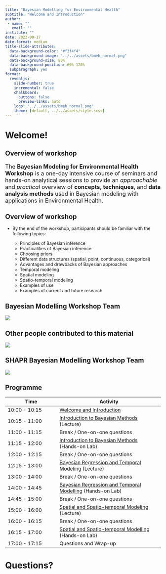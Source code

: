 ```yaml
---
title: "Bayesian Modelling for Environmental Health"
subtitle: "Welcome and Introduction"
author:
 - name: ""
   email: ""
institute: ""
date: 2023-09-17
date-format: medium
title-slide-attributes:
  data-background-color: "#f3f4f4"
  data-background-image: "../../assets/bmeh_normal.png"
  data-background-size: 80%
  data-background-position: 60% 120%
  subparagraph: yes
format:
  revealjs:
    slide-number: true
    incremental: false
    chalkboard:
      buttons: false
      preview-links: auto
    logo: "../../assets/bmeh_normal.png"
    theme: [default, ../../assets/style.scss]
---
```


# Welcome!

## Overview of workshop {.bigger}

::: {style="font-size: 130%;"}
The __Bayesian Modeling for Environmental Health Workshop__ is a one-day intensive course of seminars and hands-on analytical sessions to provide an _approachable_ and _practical_ overview of __concepts__, __techniques__, and __data analysis methods__ used in Bayesian modeling with applications in Environmental Health.
:::

## Overview of workshop {.smaller}

::: incremental
- By the end of the workshop, participants should be familiar with the following topics:

  - Principles of Bayesian inference
  - Practicalities of Bayesian inference
  - Choosing priors
  - Different data structures (spatial, point, continuous, categorical)
  - Advantages and drawbacks of Bayesian approaches
  - Temporal modeling
  - Spatial modeling
  - Spatio-temporal modeling
  - Examples of use
  - Examples of current and future research
:::

## Bayesian Modelling Workshop Team

![](assets/isee_lecturers.png)

## Other people contributed to this material

![](assets/theo_liza.png)

## SHAPR Bayesian Modelling Workshop Team

![](assets/instructor.png)

## Programme

::: {style="font-size: 50%;"}

| Time         | Activity                 |
| ------------ | ------------------------ |
| 10:00 - 10:15  | [Welcome and Introduction](/lectures/welcome_and_introduction/welcome_and_introduction.qmd) |
| 10:15 - 11:00 | [Introduction to Bayesian Methods](/lectures/introduction_to_bayesian_methods/introduction_to_bayesian_methods.qmd) (Lecture) |
| 11:00  - 11:15 | Break / One-on-one questions
| 11:15  - 12:00 | [Introduction to Bayesian Methods](/labs/introduction_to_bayesian_methods/introduction_to_bayesian_methods.qmd) (Hands-on Lab) |
| 12:00 - 12:15 | Break / One-on-one questions |
| 12:15 - 13:00 | [Bayesian Regression and Temporal Modeling](/lectures/bayesian_regression_and_temporal_modelling/bayesian_regression_and_temporal_modelling.qmd) (Lecture) |
| 13:00  - 14:00 | Break / One-on-one questions |
| 14:00  - 14:45 | [Bayesian Regression and Temporal Modelling](/labs/bayesian_regression_and_temporal_modelling/bayesian_regression_and_temporal_modelling.qmd) (Hands-on Lab) |
| 14:45 - 15:00 | Break / One-on-one questions |
| 15:00 - 16:00 | [Spatial and Spatio-temporal Modeling](/lectures/spatiotemporal_models/sstmodels.qmd) (Lecture) |
| 16:00 - 16:15 | Break / One-on-one questions |
| 16:15 - 17:00 | [Spatial and Spatio-temporal Modelling](/labs/spatiotemporal_models/spatiotemporal_models.qmd) (Hands-on Lab) |
| 17:00 - 17:15 | Questions and Wrap-up |

:::

# Questions?
